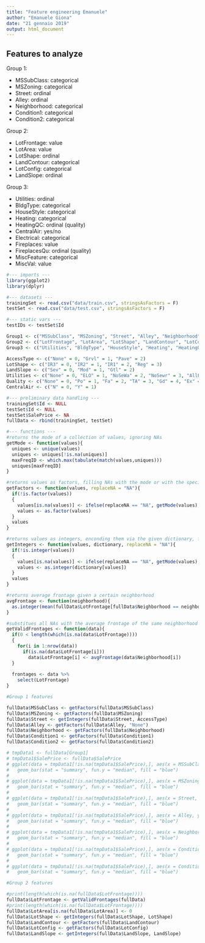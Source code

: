 ```yaml
---
title: "Feature engineering Emanuele"
author: "Emanuele Giona"
date: "21 gennaio 2019"
output: html_document
---
```


## Features to analyze

Group 1:

- MSSubClass: categorical
- MSZoning: categorical
- Street: ordinal
- Alley: ordinal
- Neighborhood: categorical
- Condition1: categorical
- Condition2: categorical

Group 2:

- LotFrontage: value
- LotArea: value
- LotShape: ordinal
- LandContour: categorical
- LotConfig: categorical
- LandSlope: ordinal

Group 3:

- Utilities: ordinal
- BldgType: categorical
- HouseStyle: categorical
- Heating: categorical
- HeatingQC: ordinal (quality)
- CentralAir: yes/no
- Electrical: categorical
- Fireplaces: value
- FireplacesQu: ordinal (quality)
- MiscFeature: categorical
- MiscVal: value

```r
#--- imports ---
library(ggplot2)
library(dplyr)

#--- datasets ---
trainingSet <- read.csv("data/train.csv", stringsAsFactors = F)
testSet <- read.csv("data/test.csv", stringsAsFactors = F)

#--- static vars ---
testIDs <- testSet$Id

Group1 <- c("MSSubClass", "MSZoning", "Street", "Alley", "Neighborhood", "Condition1", "Condition2")
Group2 <- c("LotFrontage", "LotArea", "LotShape", "LandContour", "LotConfig", "LandSlope")
Group3 <- c("Utilities", "BldgType", "HouseStyle", "Heating", "HeatingQC", "CentralAir", "Electrical", "Fireplaces", "FireplacesQu", "MiscFeature", "MiscVal")

AccessType <- c("None" = 0, "Grvl" = 1, "Pave" = 2)
LotShape <- c("IR3" = 0, "IR2" = 1, "IR1" = 2, "Reg" = 3)
LandSlope <- c("Sev" = 0, "Mod" = 1, "Gtl" = 2)
Utilities <- c("None" = 0, "ELO" = 1, "NoSeWa" = 2, "NoSewr" = 3, "AllPub" = 4)
Quality <- c("None" = 0, "Po" = 1, "Fa" = 2, "TA" = 3, "Gd" = 4, "Ex" = 5)
CentralAir <- c("N" = 0, "Y" = 1)

#--- preliminary data handling ---
trainingSet$Id <- NULL
testSet$Id <- NULL
testSet$SalePrice <- NA
fullData <- rbind(trainingSet, testSet)

#--- functions ---
#returns the mode of a collection of values, ignoring NAs
getMode <- function(values){
  uniques <- unique(values)
  uniques <- uniques[!is.na(uniques)]
  maxFreqID <- which.max(tabulate(match(values,uniques)))
  uniques[maxFreqID]
}

#returns values as factors, filling NAs with the mode or with the specified argument
getFactors <- function(values, replaceNA = "NA"){
  if(!is.factor(values))
  {
    values[is.na(values)] <- ifelse(replaceNA == "NA", getMode(values), replaceNA)
    values <- as.factor(values)
  }
  values
}

#returns values as integers, enconding them via the given dictionary, filling NAs with the mode or with the specified argument
getIntegers <- function(values, dictionary, replaceNA = "NA"){
  if(!is.integer(values))
  {
    values[is.na(values)] <- ifelse(replaceNA == "NA", getMode(values), replaceNA)
    values <- as.integer(dictionary[values])
  }
  values
}

#returns average frontage given a certain neighborhood
avgFrontage <- function(neighborhood){
  as.integer(mean(fullData$LotFrontage[fullData$Neighborhood == neighborhood], na.rm = T))
}

#substitues all NAs with the average frontage of the same neighborhood
getValidFrontages <- function(data){
  if(0 < length(which(is.na(data$LotFrontage))))
  {
    for(i in 1:nrow(data))
      if(is.na(data$LotFrontage[i]))
        data$LotFrontage[i] <- avgFrontage(data$Neighborhood[i])
  }
  
  frontages <- data %>%
    select(LotFrontage)
}
```

```r
#Group 1 features

fullData$MSSubClass <- getFactors(fullData$MSSubClass)
fullData$MSZoning <- getFactors(fullData$MSZoning)
fullData$Street <- getIntegers(fullData$Street, AccessType)
fullData$Alley <- getFactors(fullData$Alley, "None")
fullData$Neighborhood <- getFactors(fullData$Neighborhood)
fullData$Condition1 <- getFactors(fullData$Condition1)
fullData$Condition2 <- getFactors(fullData$Condition2)

# tmpData1 <- fullData[Group1]
# tmpData1$SalePrice <- fullData$SalePrice
# ggplot(data = tmpData1[!is.na(tmpData1$SalePrice),], aes(x = MSSubClass, y = SalePrice)) +
#   geom_bar(stat = "summary", fun.y = "median", fill = "blue")
# 
# ggplot(data = tmpData1[!is.na(tmpData1$SalePrice),], aes(x = MSZoning, y = SalePrice)) +
#   geom_bar(stat = "summary", fun.y = "median", fill = "blue")
# 
# ggplot(data = tmpData1[!is.na(tmpData1$SalePrice),], aes(x = Street, y = SalePrice)) +
#   geom_bar(stat = "summary", fun.y = "median", fill = "blue")
# 
# ggplot(data = tmpData1[!is.na(tmpData1$SalePrice),], aes(x = Alley, y = SalePrice)) +
#   geom_bar(stat = "summary", fun.y = "median", fill = "blue")
# 
# ggplot(data = tmpData1[!is.na(tmpData1$SalePrice),], aes(x = Neighborhood, y = SalePrice)) +
#   geom_bar(stat = "summary", fun.y = "median", fill = "blue")
# 
# ggplot(data = tmpData1[!is.na(tmpData1$SalePrice),], aes(x = Condition1, y = SalePrice)) +
#   geom_bar(stat = "summary", fun.y = "median", fill = "blue")
# 
# ggplot(data = tmpData1[!is.na(tmpData1$SalePrice),], aes(x = Condition2, y = SalePrice)) +
#   geom_bar(stat = "summary", fun.y = "median", fill = "blue")

```

```r
#Group 2 features

#print(length(which(is.na(fullData$LotFrontage))))
fullData$LotFrontage <- getValidFrontages(fullData)
#print(length(which(is.na(fullData$LotFrontage))))
fullData$LotArea[is.na(fullData$LotArea)] <- 0
fullData$LotShape <- getIntegers(fullData$LotShape, LotShape)
fullData$LandContour <- getFactors(fullData$LandContour)
fullData$LotConfig <- getFactors(fullData$LotConfig)
fullData$LandSlope <- getIntegers(fullData$LandSlope, LandSlope)

```

